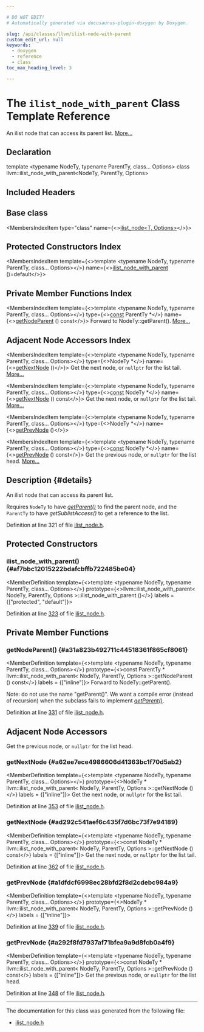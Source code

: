 ```yaml
---

# DO NOT EDIT!
# Automatically generated via docusaurus-plugin-doxygen by Doxygen.

slug: /api/classes/llvm/ilist-node-with-parent
custom_edit_url: null
keywords:
  - doxygen
  - reference
  - class
toc_max_heading_level: 3

---
```





# The `ilist_node_with_parent` Class Template Reference

<DoxygenPage pluginConfig={pluginConfig}>

An ilist node that can access its parent list. <a href="#details">More...</a>

## Declaration

<CodeBlock>template &lt;typename NodeTy, typename ParentTy, class... Options&gt;
class llvm::ilist_node_with_parent&lt;NodeTy, ParentTy, Options&gt;</CodeBlock>

## Included Headers

<IncludesList>
<IncludesListItem
  filePath="llvm/ADT/ilist_node.h"
  permalink="/docs/api/files/include/include/llvm/include/llvm/adt/ilist-node-h"
  isLocal="true" />
</IncludesList>

## Base class

<MembersIndex>

<MembersIndexItem
  type="class"
  name={<><a href="/docs/api/classes/llvm/ilist-node">ilist&#95;node&lt;T, Options&gt;</a></>}>
</MembersIndexItem>

</MembersIndex>

## Protected Constructors Index

<MembersIndex>

<MembersIndexItem
  template={<>template &lt;typename NodeTy, typename ParentTy, class... Options&gt;</>}
  name={<><a href="#af7bbc12015222bdafcbffb722485be04">ilist&#95;node&#95;with&#95;parent</a> ()=default</>}>
</MembersIndexItem>

</MembersIndex>

## Private Member Functions Index

<MembersIndex>

<MembersIndexItem
  template={<>template &lt;typename NodeTy, typename ParentTy, class... Options&gt;</>}
  type={<><a href="/docs/api/files/lib/lib/target/lib/target/aarch64/aarch64promoteconstant-cpp/#a90f8350fecae261c25be85d38b451bff">const</a> ParentTy &#42;</>}
  name={<><a href="#a31a823b492711c44518361f865cf8061">getNodeParent</a> () const</>}>
Forward to NodeTy::getParent(). <a href="#a31a823b492711c44518361f865cf8061">More...</a>
</MembersIndexItem>

</MembersIndex>

## Adjacent Node Accessors Index

<MembersIndex>

<MembersIndexItem
  template={<>template &lt;typename NodeTy, typename ParentTy, class... Options&gt;</>}
  type={<>NodeTy &#42;</>}
  name={<><a href="#a62ee7ece4986606d41363bc1f70d5ab2">getNextNode</a> ()</>}>
Get the next node, or <code>nullptr</code> for the list tail. <a href="#a62ee7ece4986606d41363bc1f70d5ab2">More...</a>
</MembersIndexItem>

<MembersIndexItem
  template={<>template &lt;typename NodeTy, typename ParentTy, class... Options&gt;</>}
  type={<><a href="/docs/api/files/lib/lib/target/lib/target/aarch64/aarch64promoteconstant-cpp/#a90f8350fecae261c25be85d38b451bff">const</a> NodeTy &#42;</>}
  name={<><a href="#ad292c541aef6c435f7d6bc73f7e94189">getNextNode</a> () const</>}>
Get the next node, or <code>nullptr</code> for the list tail. <a href="#ad292c541aef6c435f7d6bc73f7e94189">More...</a>
</MembersIndexItem>

<MembersIndexItem
  template={<>template &lt;typename NodeTy, typename ParentTy, class... Options&gt;</>}
  type={<>NodeTy &#42;</>}
  name={<><a href="#a1dfdcf6998ec28bfd2f8d2cdebc984a9">getPrevNode</a> ()</>}>
</MembersIndexItem>

<MembersIndexItem
  template={<>template &lt;typename NodeTy, typename ParentTy, class... Options&gt;</>}
  type={<><a href="/docs/api/files/lib/lib/target/lib/target/aarch64/aarch64promoteconstant-cpp/#a90f8350fecae261c25be85d38b451bff">const</a> NodeTy &#42;</>}
  name={<><a href="#a292f8fd7937af71bfea9a9d8fcb0a4f9">getPrevNode</a> () const</>}>
Get the previous node, or <code>nullptr</code> for the list head. <a href="#a292f8fd7937af71bfea9a9d8fcb0a4f9">More...</a>
</MembersIndexItem>

</MembersIndex>

## Description {#details}

An ilist node that can access its parent list.

Requires <code>NodeTy</code> to have <em><a href="/docs/api/classes/llvm/ilist-detail/node-parent-access/#a7e19e7508415378ad9523e0339b23e22">getParent()</a></em> to find the parent node, and the <code>ParentTy</code> to have <em>getSublistAccess()</em> to get a reference to the list.

Definition at line 321 of file <a href="/docs/api/files/include/include/llvm/include/llvm/adt/ilist-node-h">ilist&#95;node.h</a>.

<SectionDefinition>

## Protected Constructors

### ilist&#95;node&#95;with&#95;parent() {#af7bbc12015222bdafcbffb722485be04}

<MemberDefinition
  template={<>template &lt;typename NodeTy, typename ParentTy, class... Options&gt;</>}
  prototype={<>llvm::ilist&#95;node&#95;with&#95;parent&lt; NodeTy, ParentTy, Options &gt;::ilist&#95;node&#95;with&#95;parent ()</>}
  labels = {["protected", "default"]}>

Definition at line <a href="/docs/api/files/include/include/llvm/include/llvm/adt/ilist-node-h/#l00323">323</a> of file <a href="/docs/api/files/include/include/llvm/include/llvm/adt/ilist-node-h">ilist&#95;node.h</a>.
</MemberDefinition>

</SectionDefinition>

<SectionDefinition>

## Private Member Functions

### getNodeParent() {#a31a823b492711c44518361f865cf8061}

<MemberDefinition
  template={<>template &lt;typename NodeTy, typename ParentTy, class... Options&gt;</>}
  prototype={<>const ParentTy &#42; llvm::ilist&#95;node&#95;with&#95;parent&lt; NodeTy, ParentTy, Options &gt;::getNodeParent () const</>}
  labels = {["inline"]}>
Forward to NodeTy::getParent().

Note: do not use the name &quot;getParent()&quot;. We want a compile error (instead of recursion) when the subclass fails to implement <em><a href="/docs/api/classes/llvm/ilist-detail/node-parent-access/#a7e19e7508415378ad9523e0339b23e22">getParent()</a></em>.

Definition at line <a href="/docs/api/files/include/include/llvm/include/llvm/adt/ilist-node-h/#l00331">331</a> of file <a href="/docs/api/files/include/include/llvm/include/llvm/adt/ilist-node-h">ilist&#95;node.h</a>.
</MemberDefinition>

</SectionDefinition>

<SectionDefinition>

## Adjacent Node Accessors


Get the previous node, or <code>nullptr</code> for the list head.

### getNextNode {#a62ee7ece4986606d41363bc1f70d5ab2}

<MemberDefinition
  template={<>template &lt;typename NodeTy, typename ParentTy, class... Options&gt;</>}
  prototype={<>NodeTy &#42; llvm::ilist&#95;node&#95;with&#95;parent&lt; NodeTy, ParentTy, Options &gt;::getNextNode ()</>}
  labels = {["inline"]}>
Get the next node, or <code>nullptr</code> for the list tail.

Definition at line <a href="/docs/api/files/include/include/llvm/include/llvm/adt/ilist-node-h/#l00353">353</a> of file <a href="/docs/api/files/include/include/llvm/include/llvm/adt/ilist-node-h">ilist&#95;node.h</a>.
</MemberDefinition>

### getNextNode {#ad292c541aef6c435f7d6bc73f7e94189}

<MemberDefinition
  template={<>template &lt;typename NodeTy, typename ParentTy, class... Options&gt;</>}
  prototype={<>const NodeTy &#42; llvm::ilist&#95;node&#95;with&#95;parent&lt; NodeTy, ParentTy, Options &gt;::getNextNode () const</>}
  labels = {["inline"]}>
Get the next node, or <code>nullptr</code> for the list tail.

Definition at line <a href="/docs/api/files/include/include/llvm/include/llvm/adt/ilist-node-h/#l00362">362</a> of file <a href="/docs/api/files/include/include/llvm/include/llvm/adt/ilist-node-h">ilist&#95;node.h</a>.
</MemberDefinition>

### getPrevNode {#a1dfdcf6998ec28bfd2f8d2cdebc984a9}

<MemberDefinition
  template={<>template &lt;typename NodeTy, typename ParentTy, class... Options&gt;</>}
  prototype={<>NodeTy &#42; llvm::ilist&#95;node&#95;with&#95;parent&lt; NodeTy, ParentTy, Options &gt;::getPrevNode ()</>}
  labels = {["inline"]}>

Definition at line <a href="/docs/api/files/include/include/llvm/include/llvm/adt/ilist-node-h/#l00339">339</a> of file <a href="/docs/api/files/include/include/llvm/include/llvm/adt/ilist-node-h">ilist&#95;node.h</a>.
</MemberDefinition>

### getPrevNode {#a292f8fd7937af71bfea9a9d8fcb0a4f9}

<MemberDefinition
  template={<>template &lt;typename NodeTy, typename ParentTy, class... Options&gt;</>}
  prototype={<>const NodeTy &#42; llvm::ilist&#95;node&#95;with&#95;parent&lt; NodeTy, ParentTy, Options &gt;::getPrevNode () const</>}
  labels = {["inline"]}>
Get the previous node, or <code>nullptr</code> for the list head.

Definition at line <a href="/docs/api/files/include/include/llvm/include/llvm/adt/ilist-node-h/#l00348">348</a> of file <a href="/docs/api/files/include/include/llvm/include/llvm/adt/ilist-node-h">ilist&#95;node.h</a>.
</MemberDefinition>

</SectionDefinition>

<hr/>

The documentation for this class was generated from the following file:

<ul>
<li><a href="/docs/api/files/include/include/llvm/include/llvm/adt/ilist-node-h">ilist_node.h</a></li>
</ul>

</DoxygenPage>

